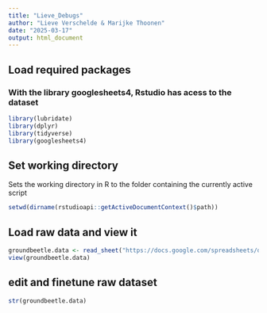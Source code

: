 ```yaml
---
title: "Lieve_Debugs"
author: "Lieve Verschelde & Marijke Thoonen"
date: "2025-03-17"
output: html_document
---
```

## Load required packages
### With the library googlesheets4, Rstudio has acess to the dataset
```r
library(lubridate)
library(dplyr)
library(tidyverse)
library(googlesheets4)
```

## Set working directory
Sets the working directory in R to the folder containing the currently active script
```r
setwd(dirname(rstudioapi::getActiveDocumentContext()$path))
```

## Load raw data and view it
```r
groundbeetle.data <- read_sheet("https://docs.google.com/spreadsheets/d/1uJ7rvQBkw0_-e2dsiBlX2NJcrCcfEFqC-ZvEV0RwNVg/edit?gid=0#gid=0")
view(groundbeetle.data) 
```

## edit and finetune raw dataset
```r
str(groundbeetle.data)

```


